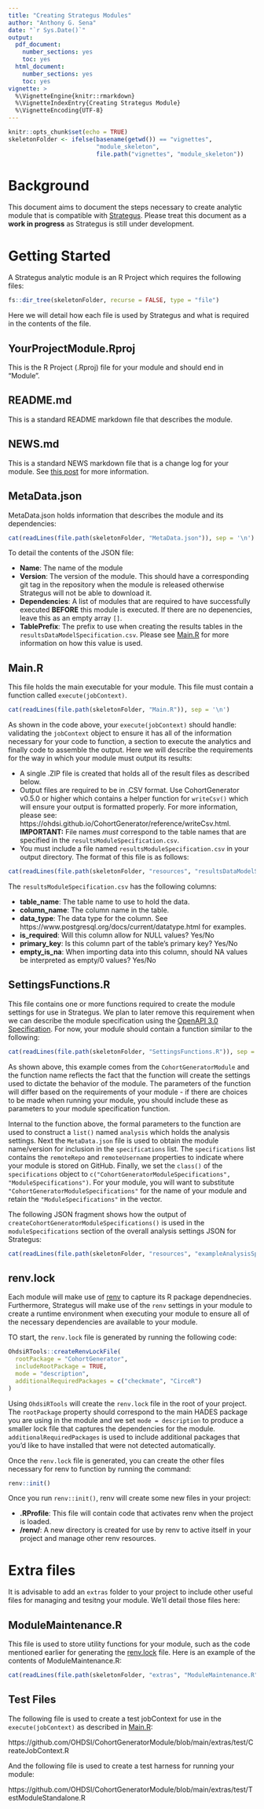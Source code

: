 ```yaml
---
title: "Creating Strategus Modules"
author: "Anthony G. Sena"
date: "`r Sys.Date()`"
output:
  pdf_document:
    number_sections: yes
    toc: yes
  html_document:
    number_sections: yes
    toc: yes
vignette: >
  %\VignetteEngine{knitr::rmarkdown}
  %\VignetteIndexEntry{Creating Strategus Module}
  %\VignetteEncoding{UTF-8}  
---
```


```r
knitr::opts_chunk$set(echo = TRUE)
skeletonFolder <- ifelse(basename(getwd()) == "vignettes",
                         "module_skeleton",
                         file.path("vignettes", "module_skeleton"))
```

# Background

This document aims to document the steps necessary to create analytic module that is compatible with [Strategus](https://github.com/OHDSI/Strategus). Please treat this document as a **work in progress** as Strategus is still under development.


# Getting Started

A Strategus analytic module is an R Project which requires the following files:

```r
fs::dir_tree(skeletonFolder, recurse = FALSE, type = "file")
```
Here we will detail how each file is used by Strategus and what is required in the contents of the file.

## YourProjectModule.Rproj

This is the R Project (.Rproj) file for your module and should end in "Module".

## README.md

This is a standard README markdown file that describes the module.

## NEWS.md

This is a standard NEWS markdown file that is a change log for your module. See [this post](https://blog.r-hub.io/2020/05/08/pkg-news/) for more information.

## MetaData.json

MetaData.json holds information that describes the module and its dependencies:

```r
cat(readLines(file.path(skeletonFolder, "MetaData.json")), sep = '\n')
```
To detail the contents of the JSON file:

- **Name**: The name of the module
- **Version**: The version of the module. This should have a corresponding git tag in the repository when the module is released otherwise Strategus will not be able to download it.
- **Dependencies**: A list of modules that are required to have successfully executed **BEFORE** this module is executed. If there are no depenencies, leave this as an empty array `[]`.
- **TablePrefix**: The prefix to use when creating the results tables in the `resultsDataModelSpecification.csv`. Please see [Main.R] for more information on how this value is used.

## Main.R

This file holds the main executable for your module. This file must contain a function called `execute(jobContext)`.

```r
cat(readLines(file.path(skeletonFolder, "Main.R")), sep = '\n')
```

As shown in the code above, your `execute(jobContext)` should handle: validating the `jobContext` object to ensure it has all of the information necessary for your code to function, a section to execute the analytics and finally code to assemble the output. Here we will describe the requirements for the way in which your module must output its results:

- A single .ZIP file is created that holds all of the result files as described below.
- Output files are required to be in .CSV format. Use CohortGenerator v0.5.0 or higher which contains a helper function for `writeCsv()` which will ensure your output is formatted properly. For more information, please see: https://ohdsi.github.io/CohortGenerator/reference/writeCsv.html. **IMPORTANT:** File names _must_ correspond to the table names that are specified in the `resultsModuleSpecification.csv`.
- You must include a file named `resultsModuleSpecification.csv` in your output directory. The format of this file is as follows:

```r
cat(readLines(file.path(skeletonFolder, "resources", "resultsDataModelSpecification.csv")), sep = '\n')
```
The `resultsModuleSpecification.csv` has the following columns:

- **table_name**: The table name to use to hold the data.
- **column_name**: The column name in the table.
- **data_type**: The data type for the column. See https://www.postgresql.org/docs/current/datatype.html for examples.
- **is_required**: Will this column allow for NULL values? Yes/No
- **primary_key**: Is this column part of the table's primary key? Yes/No
- **empty_is_na**: When importing data into this column, should NA values be interpreted as empty/0 values? Yes/No

## SettingsFunctions.R

This file contains one or more functions required to create the module settings for use in Strategus. We plan to later remove this requirement when we can describe the module specification using the [OpenAPI 3.0 Specification](https://swagger.io/specification/). For now, your module should contain a function similar to the following:

```r
cat(readLines(file.path(skeletonFolder, "SettingsFunctions.R")), sep = '\n')
```

As shown above, this example comes from the `CohortGeneratorModule` and the function name reflects the fact that the function will create the settings used to dictate the behavior of the module. The parameters of the function will differ based on the requirements of your module - if there are choices to be made when running your module, you should include these as parameters to your module specification function.

Internal to the function above, the formal parameters to the function are used to construct a `list()` named `analysis` which holds the analysis settings. Next the `MetaData.json` file is used to obtain the module name/version for inclusion in the `specifications` list. The  `specifications` list contains the `remoteRepo` and `remoteUsername` properties to indicate where your module is stored on GitHub. Finally, we set the `class()` of the `specifications` object to `c("CohortGeneratorModuleSpecifications", "ModuleSpecifications")`. For your module, you will want to substitute `"CohortGeneratorModuleSpecifications"` for the name of your module and retain the `"ModuleSpecifications"` in the vector.

The following JSON fragment shows how the output of `createCohortGeneratorModuleSpecifications()` is used in the `moduleSpecifications` section of the overall analysis settings JSON for Strategus:

```r
cat(readLines(file.path(skeletonFolder, "resources", "exampleAnalysisSpecifications.json")), sep = '\n')
```

## renv.lock

Each module will make use of [renv](https://rstudio.github.io/renv/articles/renv.html) to capture its R package dependnecies. Furthermore, Strategus will make use of the `renv` settings in your module to create a runtime environment when executing your module to ensure all of the necessary dependencies are available to your module. 

TO start, the `renv.lock` file is generated by running the following code:

```r
OhdsiRTools::createRenvLockFile(
  rootPackage = "CohortGenerator",
  includeRootPackage = TRUE,
  mode = "description",
  additionalRequiredPackages = c("checkmate", "CirceR")
)
```

Using `OhdsiRTools` will create the `renv.lock` file in the root of your project. The `rootPackage` property should correspond to the main HADES package you are using in the module and we set `mode = description` to produce a smaller lock file that captures the dependencies for the module. `additionalRequiredPackages` is used to include additional packages that you'd like to have installed that were not detected automatically.

Once the `renv.lock` file is generated, you can create the other files necessary for renv to function by running the command:

```r
renv::init()
```

Once you run `renv::init()`, renv will create some new files in your project:

- **.RProfile**: This file will contain code that activates renv when the project is loaded.
- **/renv/**: A new directory is created for use by renv to active itself in your project and manage other renv resources.

# Extra files

It is advisable to add an `extras` folder to your project to include other useful files for managing and tesitng your module. We'll detail those files here:

## ModuleMaintenance.R

This file is used to store utility functions for your module, such as the code mentioned earlier for generating the [renv.lock] file. Here is an example of the contents of ModuleMaintenance.R:

```r
cat(readLines(file.path(skeletonFolder, "extras", "ModuleMaintenance.R")), sep = '\n')
```
## Test Files

The following file is used to create a test jobContext for use in the `execute(jobContext)` as described in [Main.R]:

https://github.com/OHDSI/CohortGeneratorModule/blob/main/extras/test/CreateJobContext.R

And the following file is used to create a test harness for running your module:

https://github.com/OHDSI/CohortGeneratorModule/blob/main/extras/test/TestModuleStandalone.R

